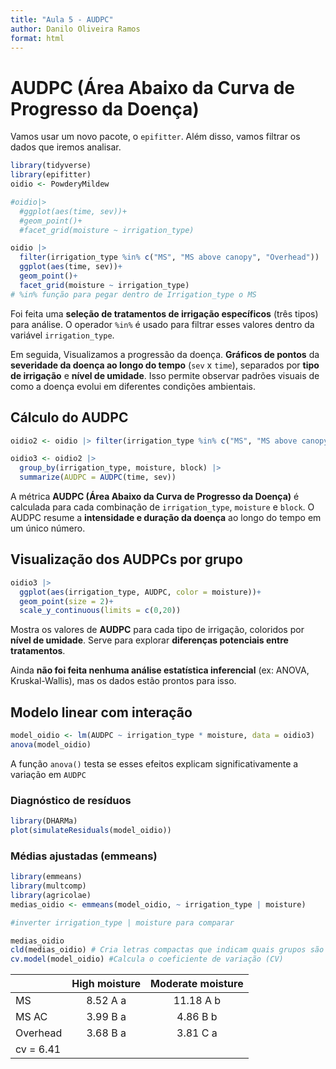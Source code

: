 ```yaml
---
title: "Aula 5 - AUDPC"
author: Danilo Oliveira Ramos
format: html
---
```


# AUDPC (Área Abaixo da Curva de Progresso da Doença)

Vamos usar um novo pacote, o `epifitter`. Além disso, vamos filtrar os dados que iremos analisar.

```r
library(tidyverse)
library(epifitter)
oidio <- PowderyMildew

#oidio|> 
  #ggplot(aes(time, sev))+
  #geom_point()+
  #facet_grid(moisture ~ irrigation_type)

oidio |> 
  filter(irrigation_type %in% c("MS", "MS above canopy", "Overhead")) |>
  ggplot(aes(time, sev))+
  geom_point()+
  facet_grid(moisture ~ irrigation_type)
# %in% função para pegar dentro de Irrigation_type o MS
```

Foi feita uma **seleção de tratamentos de irrigação específicos** (três tipos) para análise. O operador `%in%` é usado para filtrar esses valores dentro da variável `irrigation_type`.

Em seguida, Visualizamos a progressão da doença. **Gráficos de pontos** da **severidade da doença ao longo do tempo** (`sev` x `time`), separados por **tipo de irrigação** e **nível de umidade**. Isso permite observar padrões visuais de como a doença evolui em diferentes condições ambientais.

## Cálculo do AUDPC

```r
oidio2 <- oidio |> filter(irrigation_type %in% c("MS", "MS above canopy", "Overhead"))

oidio3 <- oidio2 |> 
  group_by(irrigation_type, moisture, block) |> 
  summarize(AUDPC = AUDPC(time, sev))
```

A métrica **AUDPC (Área Abaixo da Curva de Progresso da Doença)** é calculada para cada combinação de `irrigation_type`, `moisture` e `block`. O AUDPC resume a **intensidade e duração da doença** ao longo do tempo em um único número.

## Visualização dos AUDPCs por grupo

```r
oidio3 |> 
  ggplot(aes(irrigation_type, AUDPC, color = moisture))+
  geom_point(size = 2)+
  scale_y_continuous(limits = c(0,20))
```

Mostra os valores de **AUDPC** para cada tipo de irrigação, coloridos por **nível de umidade**. Serve para explorar **diferenças potenciais entre tratamentos**.

Ainda **não foi feita nenhuma análise estatística inferencial** (ex: ANOVA, Kruskal-Wallis), mas os dados estão prontos para isso.

## Modelo linear com interação

```r
model_oidio <- lm(AUDPC ~ irrigation_type * moisture, data = oidio3)
anova(model_oidio)
```

A função `anova()` testa se esses efeitos explicam significativamente a variação em `AUDPC`

### Diagnóstico de resíduos

```r
library(DHARMa)
plot(simulateResiduals(model_oidio))
```

### Médias ajustadas (emmeans)

```r
library(emmeans)
library(multcomp)
library(agricolae)
medias_oidio <- emmeans(model_oidio, ~ irrigation_type | moisture)

#inverter irrigation_type | moisture para comparar

medias_oidio
cld(medias_oidio) # Cria letras compactas que indicam quais grupos são significativamente diferentes
cv.model(model_oidio) #Calcula o coeficiente de variação (CV)
```

|           | High moisture | Moderate moisture |
|-----------|:-------------:|:-----------------:|
| MS        |   8.52 A a    |     11.18 A b     |
| MS AC     |   3.99 B a    |     4.86 B b      |
| Overhead  |   3.68 B a    |     3.81 C a      |
| cv = 6.41 |               |                   |
